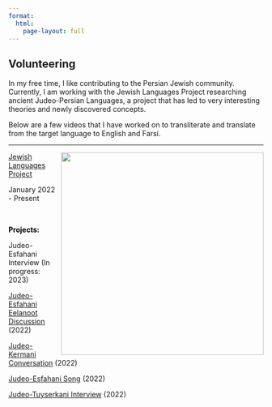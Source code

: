 ```yaml
---
format:
  html:
    page-layout: full
---
```


## Volunteering

In my free time, I like contributing to the Persian Jewish community. Currently, I am working with the Jewish Languages Project researching ancient Judeo-Persian Languages, a project that has led to very interesting theories and newly discovered concepts.

Below are a few videos that I have worked on to transliterate and translate from the target language to English and Farsi.

------------------------------------------------------------------------

<img src="images/jewish_lang_logo.webp" fig-align="left" width="400" align="right"/>


<a href="https://www.jewishlanguages.org/jewish-language-project" target="_blank"> Jewish Languages Project</a>


January 2022 - Present

<br>

::: {.thick style="font-weight: bold; color: black;"}
Projects:
:::

Judeo-Esfahani Interview (In progress: 2023)

[Judeo-Esfahani Eelanoot Discussion](https://www.youtube.com/watch?v=wIUBId2rxDY) (2022)

[Judeo-Kermani Conversation](https://www.youtube.com/watch?v=urdQOd1v9f0) (2022)

[Judeo-Esfahani Song](https://www.youtube.com/watch?v=KfgfBnJNy8w) (2022)

[Judeo-Tuyserkani Interview](https://www.youtube.com/watch?v=ImojH7Vgdj0) (2022)
